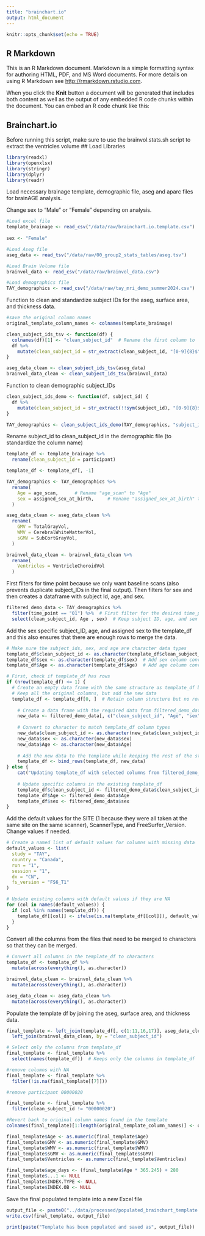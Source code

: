 ```yaml
---
title: "brainchart.io"
output: html_document
---
```


```r
knitr::opts_chunk$set(echo = TRUE)
```

## R Markdown

This is an R Markdown document. Markdown is a simple formatting syntax for authoring HTML, PDF, and MS Word documents. For more details on using R Markdown see <http://rmarkdown.rstudio.com>.

When you click the **Knit** button a document will be generated that includes both content as well as the output of any embedded R code chunks within the document. You can embed an R code chunk like this:

## Brainchart.io

Before running this script, make sure to use the brainvol.stats.sh script to extract the ventricles volume
## Load Libraries

```r
library(readxl)
library(openxlsx)
library(stringr)
library(dplyr)
library(readr)
```

Load necessary brainage template, demographic file, aseg and aparc files for brainAGE analysis. 

Change sex to "Male" or "Female" depending on analysis.

```r

#Load excel file
template_brainage <- read_csv("/data/raw/brainchart.io.template.csv")
                                
sex <- "Female"

#Load Aseg file
aseg_data <- read_tsv("/data/raw/00_group2_stats_tables/aseg.tsv")

#Load Brain Volume file
brainvol_data <- read_csv("/data/raw/brainvol_data.csv")

#Load demographics file
TAY_demographics <- read_csv("/data/raw/tay_mri_demo_summer2024.csv")

```
Function to clean and standardize subject IDs for the aseg, surface area, and thickness data. 

```r
#save the original column names
original_template_column_names <- colnames(template_brainage)

clean_subject_ids_tsv <- function(df) {
  colnames(df)[1] <- "clean_subject_id"  # Rename the first column to 'clean_subject_id'
  df %>%
    mutate(clean_subject_id = str_extract(clean_subject_id, "[0-9]{8}$"))  # Extract the last 8 digits of subject IDs
}

aseg_data_clean <- clean_subject_ids_tsv(aseg_data)
brainvol_data_clean <- clean_subject_ids_tsv(brainvol_data)
```

Function to clean demographic subject_IDs

```r
clean_subject_ids_demo <- function(df, subject_id) {
  df %>%
    mutate(clean_subject_id = str_extract(!!sym(subject_id), "[0-9]{8}$"))
}

TAY_demographics <- clean_subject_ids_demo(TAY_demographics, "subject_id")

```

Rename subject_id to clean_subject_id in the demographic file (to standardize the column name)

```r
template_df <- template_brainage %>%
  rename(clean_subject_id = participant)

template_df <- template_df[, -1]
```

```r
TAY_demographics <- TAY_demographics %>%
  rename(
    Age = age_scan,      # Rename "age_scan" to "Age"
    sex = assigned_sex_at_birth,     # Rename "assigned_sex_at_birth" to "Sex"
  )

```

```r
aseg_data_clean <- aseg_data_clean %>%
  rename(
    GMV = TotalGrayVol,      
    WMV = CerebralWhiteMatterVol, 
    sGMV = SubCortGrayVol,
  )

```

```r
brainvol_data_clean <- brainvol_data_clean %>%
  rename(
    Ventricles = VentricleChoroidVol
  )
```

First filters for time point because we only want baseline scans (also prevents duplicate subject_IDs in the final output). Then filters for sex and then creates a dataframe with subject Id, age, and sex. 

```r

filtered_demo_data <- TAY_demographics %>%
  filter(time_point == "01") %>%  # First filter for the desired time_point 
  select(clean_subject_id, Age , sex)  # Keep subject ID, age, and sex for merging

```

Add the sex specific subject_ID, age, and assigned sex to the template_df and this also ensures that there are enough rows to merge the data. 

```r

# Make sure the subject_ids, sex, and age are character data types
template_df$clean_subject_id <- as.character(template_df$clean_subject_id)
template_df$sex <- as.character(template_df$sex)  # Add sex column conversion
template_df$Age <- as.character(template_df$Age)  # Add age column conversion

# First, check if template_df has rows
if (nrow(template_df) <= 1) {
  # Create an empty data frame with the same structure as template_df but add the subject IDs and age
  # Keep all the original columns, but add the new data
  template_df <- template_df[0, ]  # Retain column structure but no rows
  
    # Create a data frame with the required data from filtered_demo_data
    new_data <- filtered_demo_data[, c("clean_subject_id", "Age", "sex")]
    
    # Convert to character to match template_df column types
    new_data$clean_subject_id <- as.character(new_data$clean_subject_id)
    new_data$sex <- as.character(new_data$sex)
    new_data$Age <- as.character(new_data$Age)
    
    # Add the new data to the template while keeping the rest of the structure intact
    template_df <- bind_rows(template_df, new_data)
} else {
    cat("Updating template_df with selected columns from filtered_demo_data...\n")
    
    # Update specific columns in the existing template_df
    template_df$clean_subject_id <- filtered_demo_data$clean_subject_id
    template_df$Age <- filtered_demo_data$Age
    template_df$sex <- filtered_demo_data$sex
}
```

Add the default values for the SITE (1 because they were all taken at the same site on the same scanner), ScannerType, and FreeSurfer_Version. Change values if needed. 

```r

# Create a named list of default values for columns with missing data
default_values <- list(
  study = "TAY",
  country = "Canada",
  run = "1",
  session = "1",
  dx = "CN",
  fs_version = "FS6_T1"
)

# Update existing columns with default values if they are NA
for (col in names(default_values)) {
  if (col %in% names(template_df)) {
    template_df[[col]] <- ifelse(is.na(template_df[[col]]), default_values[[col]], template_df[[col]])
  }
}
```

Convert all the columns from the files that need to be merged to characters so that they can be merged.

```r

# Convert all columns in the template_df to characters
template_df <- template_df %>%
  mutate(across(everything(), as.character))

brainvol_data_clean <- brainvol_data_clean %>%
  mutate(across(everything(), as.character))

aseg_data_clean <- aseg_data_clean %>%
  mutate(across(everything(), as.character))

```

Populate the template df by joining the aseg, surface area, and thickness data. 

```r
final_template <- left_join(template_df[, c(1:11,16,17)], aseg_data_clean, by = "clean_subject_id") %>%  
  left_join(brainvol_data_clean, by = "clean_subject_id")

# Select only the columns from template_df
final_template <- final_template %>%
  select(names(template_df))  # Keeps only the columns in template_df  

#remove columns with NA
final_template <- final_template %>%
  filter(!is.na(final_template[[7]]))

#remove participant 00000020

final_template <- final_template %>%
  filter(clean_subject_id != "00000020")

#Revert back to original column names found in the template
colnames(final_template)[1:length(original_template_column_names)] <- original_template_column_names

```

```r
final_template$Age <- as.numeric(final_template$Age)
final_template$GMV <- as.numeric(final_template$GMV)
final_template$WMV <- as.numeric(final_template$WMV)
final_template$sGMV <- as.numeric(final_template$sGMV)
final_template$Ventricles <- as.numeric(final_template$Ventricles)

final_template$age_days <- (final_template$Age * 365.245) + 280
final_template$...1 <- NULL
final_template$INDEX.TYPE <- NULL
final_template$INDEX.OB <- NULL
```


Save the final populated template into a new Excel file

```r

output_file <- paste0("../data/processed/populated_brainchart_template.csv")
write.csv(final_template, output_file)

print(paste("Template has been populated and saved as", output_file))
```